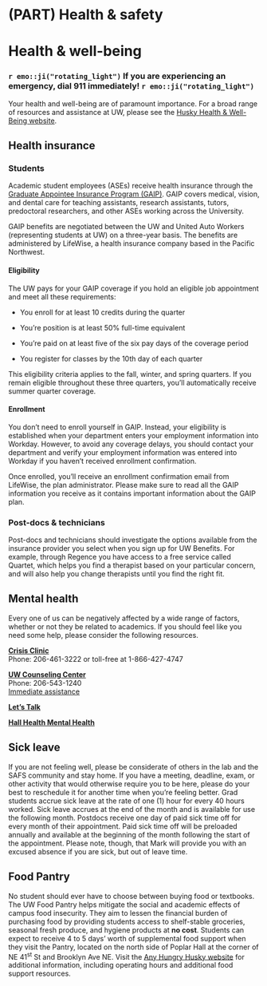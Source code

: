 # (PART) Health & safety {-}

# Health & well-being

### `r emo::ji("rotating_light")` If you are experiencing an emergency, dial 911 immediately! `r emo::ji("rotating_light")` {-}

Your health and well-being are of paramount importance. For a broad range of resources and assistance at UW, please see the [Husky Health & Well-Being website](https://wellbeing.uw.edu/).

## Health insurance

### Students

Academic student employees (ASEs) receive health insurance through the [Graduate Appointee Insurance Program (GAIP)](https://hr.uw.edu/benefits/insurance/health/graduate-appointees-options/). GAIP covers medical, vision, and dental care for teaching assistants, research assistants, tutors, predoctoral researchers, and other ASEs working across the University.

GAIP benefits are negotiated between the UW and United Auto Workers (representing students at UW) on a three-year basis. The benefits are administered by LifeWise, a health insurance company based in the Pacific Northwest.

#### Eligibility

The UW pays for your GAIP coverage if you hold an eligible job appointment and meet all these requirements:

* You enroll for at least 10 credits during the quarter

* You’re position is at least 50% full-time equivalent

* You’re paid on at least five of the six pay days of the coverage period

* You register for classes by the 10th day of each quarter

This eligibility criteria applies to the fall, winter, and spring quarters. If you remain eligible throughout these three quarters, you’ll automatically receive summer quarter coverage.

#### Enrollment

You don't need to enroll yourself in GAIP. Instead, your eligibility is established when your department enters your employment information into Workday. However, to avoid any coverage delays, you should contact your department and verify your employment information was entered into Workday if you haven't received enrollment confirmation.

Once enrolled, you'll receive an enrollment confirmation email from LifeWise, the plan administrator. Please make sure to read all the GAIP information you receive as it contains important information about the GAIP plan.

### Post-docs & technicians

Post-docs and technicians should investigate the options available from the insurance provider you select when you sign up for UW Benefits. For example, through Regence you have access to a free service called Quartet, which helps you find a therapist based on your particular concern, and will also help you change therapists until you find the right fit.


## Mental health

Every one of us can be negatively affected by a wide range of factors, whether or not they be related to academics. If you should feel like you need some help, please consider the following resources.

[**Crisis Clinic**](http://www.crisisclinic.org/)  
Phone: 206-461-3222 or toll-free at 1-866-427-4747   

[**UW Counseling Center**](https://www.washington.edu/counseling/services)  
Phone: 206-543-1240  
[Immediate assistance](https://www.washington.edu/counseling/services/crisis/)

[**Let’s Talk**](https://wellbeing.uw.edu/virtual-lets-talk/)

[**Hall Health Mental Health**](https://wellbeing.uw.edu/unit/hall-health)


## Sick leave

If you are not feeling well, please be considerate of others in the lab and the SAFS community and stay home. If you have a meeting, deadline, exam, or other activity that would otherwise require you to be here, please do your best to reschedule it for another time when you're feeling better. Grad students accrue sick leave at the rate of one (1) hour for every 40 hours worked. Sick leave accrues at the end of the month and is available for use the following month. Postdocs receive one day of paid sick time off for every month of their appointment. Paid sick time off will be preloaded annually and available at the beginning of the month following the start of the appointment. Please note, though, that Mark will provide you with an excused absence if you are sick, but out of leave time.


## Food Pantry

No student should ever have to choose between buying food or textbooks. The UW Food Pantry helps mitigate the social and academic effects of campus food insecurity. They aim to lessen the financial burden of purchasing food by providing students access to shelf-stable groceries, seasonal fresh produce, and hygiene products at **no cost**. Students can expect to receive 4 to 5 days' worth of supplemental food support when they visit the Pantry, located on the north side of Poplar Hall at the corner of NE 41<sup>st</sup> St and Brooklyn Ave NE. Visit the [Any Hungry Husky website](https://uw.edu/anyhungryhusky) for additional information, including operating hours and additional food support resources.
